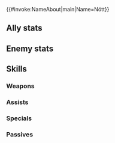 {{#invoke:NameAbout|main|Name=Nótt}}{{HeroPage Tabs}}
{{Hero Infobox
|Name=Nótt
|Title=Moon's Elegance
|Origin=Fire Emblem Heroes
|Gender=Female
|WeaponType=Blue Lance
|MoveType=Infantry
|MythicEffect=Dark
|MythicEffect2=Defensive Team Bonus
|BoostHP=5
|BoostDef=5
|actorEN=Erika Harlacher
|actorJP=水樹奈々
|artist=コザキユースケ
|additionDate=2021-03-04
|releaseDate=June 8, 2021
|cv1=0
|cv2=500800
|Person=Nótt
|TagID=ノート
|InternalID=666
|EnemyInternalID=63
|Properties=mythic
|description=The crown princess of Jötunheimr and twin sister of Dagr. Appreciates the finer things in life, prizing beauty and elegance.
}}
==Ally stats==
{{Stats Page|noheader=1
|Lv1HP=18|Lv1ATK=11|Lv1SPD=10|Lv1DEF=6|Lv1RES=8
|GRHP=50|GRATK=70|GRSPD=70|GRDEF=50|GRRES=45
}}
==Enemy stats==
{{Stats Page/Enemy|noheader=1
|Lv1HP=18|Lv1ATK=11|Lv1SPD=10|Lv1DEF=6|Lv1RES=8
|GRHP=50|GRATK=70|GRSPD=70|GRDEF=50|GRRES=45
}}
==Skills==
===Weapons===
{{Weapons Table
|weapon1=Iron Lance
|weapon1Default=1
|weapon1Unlock=1
|weapon2=Steel Lance
|weapon2Default=2
|weapon2Unlock=2
|weapon3=Silver Lance
|weapon3Default=4
|weapon3Unlock=3
|weapon4=Hrímfaxi
|weapon4Default=5
|weapon4Unlock=5
|hasEnemy=1
}}

===Assists===
{{Assists Table}}
===Specials===
{{Specials Table
|special1=Dragon Gaze
|special1Default=4
|special1Unlock=3
|special2=Dragon Fang
|special2Unlock=4
}}
===Passives===
{{Passives Table
|passiveA1=Distant Counter
|passiveA2=Distant Dart
|passiveA1Unlock=5
|passiveA2Unlock=5
|passiveB1=Moon-Twin Wing
|passiveB2=Moon-Twin Wing+
|passiveB1Unlock=5
|passiveB2Unlock=5
|passiveC1=Threaten Spd 1
|passiveC2=Threat. Atk/Spd 1
|passiveC3=Threat. Atk/Spd 2
|passiveC4=Atk/Spd Menace
|passiveC1Unlock=2
|passiveC2Unlock=3
|passiveC3Unlock=4
|passiveC4Unlock=5
}}
{{Heroes Navbox}}
{{Enemies Navbox}}
